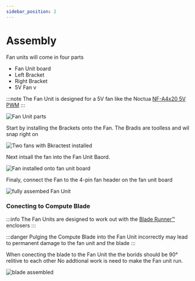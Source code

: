 ```yaml
---
sidebar_position: 2
---
```


# Assembly

Fan units will come in four parts
- Fan Unit board
- Left Bracket
- Right Bracket
- 5V Fan v

:::note
The Fan Unit is designed for a 5V fan like the Noctua [NF-A4x20 5V PWM](https://noctua.at/en/products/fan/nf-a4x20-5v-pwm)
:::

![Fan Unit parts](/img/fan-unit/dumb-parts.png)

Start by installing the Brackets onto the Fan. The Bradis are toolless and wil snap right on

![Two fans with Bkractest installed](/img/fan-unit/brackets.png)

Next intsall the fan into the Fan Unit Baord. 

![Fan installed onto fan unit board](/img/fan-unit/fan.png)

Finaly, connect the Fan to the 4-pin fan header on the fan unit board

![fully assembed Fan Unit](/img/fan-unit/assembled.png)


### Conecting to Compute Blade
:::info
    The Fan Units are designed to work out with the [Blade Runner™️](/blade/blade-runner) enclosers
:::

:::danger
    Pulging the Compute Blade into the Fan Unit incorrectly may lead to permanent damage to the fan unit and the blade
:::

When conecting the blade to the Fan Unit the the borids should be 90° relitive to each other
No addtional work is need to make the Fan unit run.


![blade assembled](/img/fan-unit/blade.png)
